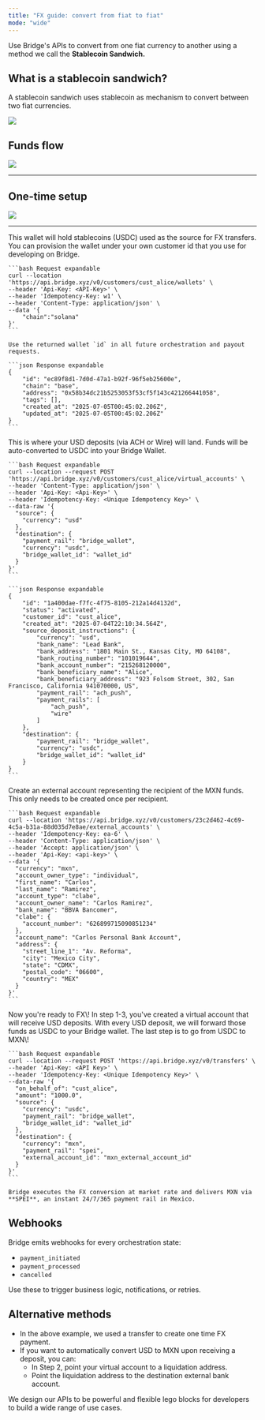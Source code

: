 ```yaml
---
title: "FX guide: convert from fiat to fiat"
mode: "wide"
---
```


Use Bridge's APIs to convert from one fiat currency to another using a method we call the **Stablecoin Sandwich.**

## What is a stablecoin sandwich?

A stablecoin sandwich uses stablecoin as mechanism to convert between two fiat currencies.

![](https://files.readme.io/eeaa306977b407fb0e88e7f5fa35af9d1770427e257ddc824216f8bba0107d5e-image.png)

## Funds flow

![](https://files.readme.io/720124437d1fcadf40b8dc98ecb91ce916ade0d576d57682105e89cf57f614c3-image.png)

---

## One-time setup

![](https://files.readme.io/130fa3ff6edc181acd3604c45d7308a2d14a62e1e3bd73c0cb175d9d67763803-image.png)

---

<Steps>
  <Step title="1. Create a Bridge wallet" titleSize="h2">
    This wallet will hold stablecoins (USDC) used as the source for FX transfers. You can provision the wallet under your own customer id that you use for developing on Bridge.

    ```bash Request expandable
    curl --location 'https://api.bridge.xyz/v0/customers/cust_alice/wallets' \
    --header 'Api-Key: <API-Key>' \
    --header 'Idempotency-Key: w1' \
    --header 'Content-Type: application/json' \
    --data '{
        "chain":"solana"
    }'
    ```

    Use the returned wallet `id` in all future orchestration and payout requests.

    ```json Response expandable
    {
        "id": "ec89f8d1-7d0d-47a1-b92f-96f5eb25600e",
        "chain": "base",
        "address": "0x58b34dc21b5253053f53cf5f143c421266441058",
        "tags": [],
        "created_at": "2025-07-05T00:45:02.206Z",
        "updated_at": "2025-07-05T00:45:02.206Z"
    }
    ```
  </Step>
  <Step title="2. Create a USD virtual account and point it to your Bridge wallet" titleSize="h2">
    This is where your USD deposits (via ACH or Wire) will land. Funds will be auto-converted to USDC into your Bridge Wallet.

    ```bash Request expandable
    curl --location --request POST 'https://api.bridge.xyz/v0/customers/cust_alice/virtual_accounts' \
    --header 'Content-Type: application/json' \
    --header 'Api-Key: <Api-Key>' \
    --header 'Idempotency-Key: <Unique Idempotency Key>' \
    --data-raw '{
      "source": {
        "currency": "usd"
      },
      "destination": {
        "payment_rail": "bridge_wallet",
        "currency": "usdc",
        "bridge_wallet_id": "wallet_id"
      }
    }'
    ```

    ```json Response expandable
    {
        "id": "1a400dae-f7fc-4f75-8105-212a14d4132d",
        "status": "activated",
        "customer_id": "cust_alice",
        "created_at": "2025-07-04T22:10:34.564Z",
        "source_deposit_instructions": {
            "currency": "usd",
            "bank_name": "Lead Bank",
            "bank_address": "1801 Main St., Kansas City, MO 64108",
            "bank_routing_number": "101019644",
            "bank_account_number": "215268120000",
            "bank_beneficiary_name": "Alice",
            "bank_beneficiary_address": "923 Folsom Street, 302, San Francisco, California 941070000, US",
            "payment_rail": "ach_push",
            "payment_rails": [
                "ach_push",
                "wire"
            ]
        },
        "destination": {
            "payment_rail": "bridge_wallet",
            "currency": "usdc",
            "bridge_wallet_id": "wallet_id"
        }
    }
    ```
  </Step>
  <Step title="3. Configure an external account (MXN CLABE)" titleSize="h2">
    Create an external account representing the recipient of the MXN funds. This only needs to be created once per recipient.

    ```bash Request expandable
    curl --location 'https://api.bridge.xyz/v0/customers/23c2d462-4c69-4c5a-b31a-88d035d7e8ae/external_accounts' \
    --header 'Idempotency-Key: ea-6' \
    --header 'Content-Type: application/json' \
    --header 'Accept: application/json' \
    --header 'Api-Key: <api-key>' \
    --data '{
      "currency": "mxn",
      "account_owner_type": "individual",
      "first_name": "Carlos",
      "last_name": "Ramirez",
      "account_type": "clabe",
      "account_owner_name": "Carlos Ramirez",
      "bank_name": "BBVA Bancomer",
      "clabe": {
        "account_number": "626899715090851234"
      },
      "account_name": "Carlos Personal Bank Account",
      "address": {
        "street_line_1": "Av. Reforma",
        "city": "Mexico City",
        "state": "CDMX",
        "postal_code": "06600",
        "country": "MEX"
      }
    }'
    ```
  </Step>
  <Step title="4. Send a Transfer from USDC to MXN" titleSize="h2">
    <Check>
      Now you're ready to FX\!
    </Check>
    In step 1-3, you've created a virtual account that will receive USD deposits. With every USD deposit, we will forward those funds as USDC to your Bridge wallet. The last step is to go from USDC to MXN\!

    ```bash Request expandable
    curl --location --request POST 'https://api.bridge.xyz/v0/transfers' \
    --header 'Api-Key: <API Key>' \
    --header 'Idempotency-Key: <Unique Idempotency Key>' \
    --data-raw '{
      "on_behalf_of": "cust_alice",
      "amount": "1000.0",
      "source": {
        "currency": "usdc",
        "payment_rail": "bridge_wallet",
        "bridge_wallet_id": "wallet_id"
      },
      "destination": {
        "currency": "mxn",
        "payment_rail": "spei",
        "external_account_id": "mxn_external_account_id"
      }
    }'
    ```

    Bridge executes the FX conversion at market rate and delivers MXN via **SPEI**, an instant 24/7/365 payment rail in Mexico.
  </Step>
</Steps>

## Webhooks

Bridge emits webhooks for every orchestration state:

- `payment_initiated`
- `payment_processed`
- `cancelled`

Use these to trigger business logic, notifications, or retries.

## Alternative methods

- In the above example, we used a transfer to create one time FX payment.
- If you want to automatically convert USD to MXN upon receiving a deposit, you can:
  - In Step 2, point your virtual account to a liquidation address.
  - Point the liquidation address to the destination external bank account.

We design our APIs to be powerful and flexible lego blocks for developers to build a wide range of use cases.